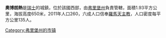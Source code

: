 '''奧博朗熱'''是[[瑞士|瑞士]]的城鎮，位於該國西部，由[[弗里堡州|弗里堡州]]負責管轄，面積1.93平方公里，海拔高度650米，2011年人口260，六成人口信奉[[羅馬天主教|羅馬天主教]]，人口密度每平方公里135人。

{{Switzerland-geo-stub}}
[[Category:弗里堡州的市镇|Category:弗里堡州的市镇]]